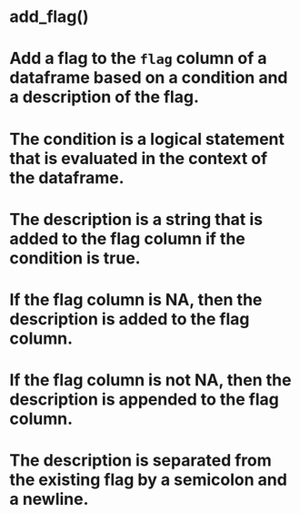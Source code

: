 # add_flag()
# Add a flag to the `flag` column of a dataframe based on a condition and a description of the flag.
# The condition is a logical statement that is evaluated in the context of the dataframe.
# The description is a string that is added to the flag column if the condition is true.
# If the flag column is NA, then the description is added to the flag column.
# If the flag column is not NA, then the description is appended to the flag column.
# The description is separated from the existing flag by a semicolon and a newline.